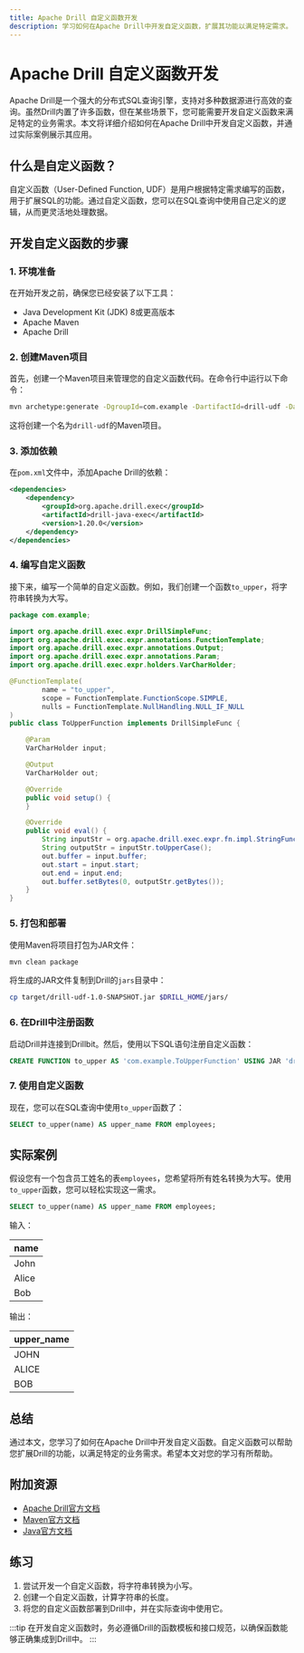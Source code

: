 ```yaml
---
title: Apache Drill 自定义函数开发
description: 学习如何在Apache Drill中开发自定义函数，扩展其功能以满足特定需求。
---
```


# Apache Drill 自定义函数开发

Apache Drill是一个强大的分布式SQL查询引擎，支持对多种数据源进行高效的查询。虽然Drill内置了许多函数，但在某些场景下，您可能需要开发自定义函数来满足特定的业务需求。本文将详细介绍如何在Apache Drill中开发自定义函数，并通过实际案例展示其应用。

## 什么是自定义函数？

自定义函数（User-Defined Function, UDF）是用户根据特定需求编写的函数，用于扩展SQL的功能。通过自定义函数，您可以在SQL查询中使用自己定义的逻辑，从而更灵活地处理数据。

## 开发自定义函数的步骤

### 1. 环境准备

在开始开发之前，确保您已经安装了以下工具：

- Java Development Kit (JDK) 8或更高版本
- Apache Maven
- Apache Drill

### 2. 创建Maven项目

首先，创建一个Maven项目来管理您的自定义函数代码。在命令行中运行以下命令：

```bash
mvn archetype:generate -DgroupId=com.example -DartifactId=drill-udf -DarchetypeArtifactId=maven-archetype-quickstart -DinteractiveMode=false
```

这将创建一个名为`drill-udf`的Maven项目。

### 3. 添加依赖

在`pom.xml`文件中，添加Apache Drill的依赖：

```xml
<dependencies>
    <dependency>
        <groupId>org.apache.drill.exec</groupId>
        <artifactId>drill-java-exec</artifactId>
        <version>1.20.0</version>
    </dependency>
</dependencies>
```

### 4. 编写自定义函数

接下来，编写一个简单的自定义函数。例如，我们创建一个函数`to_upper`，将字符串转换为大写。

```java
package com.example;

import org.apache.drill.exec.expr.DrillSimpleFunc;
import org.apache.drill.exec.expr.annotations.FunctionTemplate;
import org.apache.drill.exec.expr.annotations.Output;
import org.apache.drill.exec.expr.annotations.Param;
import org.apache.drill.exec.expr.holders.VarCharHolder;

@FunctionTemplate(
        name = "to_upper",
        scope = FunctionTemplate.FunctionScope.SIMPLE,
        nulls = FunctionTemplate.NullHandling.NULL_IF_NULL
)
public class ToUpperFunction implements DrillSimpleFunc {

    @Param
    VarCharHolder input;

    @Output
    VarCharHolder out;

    @Override
    public void setup() {
    }

    @Override
    public void eval() {
        String inputStr = org.apache.drill.exec.expr.fn.impl.StringFunctionHelpers.toStringFromUTF8(input.start, input.end, input.buffer);
        String outputStr = inputStr.toUpperCase();
        out.buffer = input.buffer;
        out.start = input.start;
        out.end = input.end;
        out.buffer.setBytes(0, outputStr.getBytes());
    }
}
```

### 5. 打包和部署

使用Maven将项目打包为JAR文件：

```bash
mvn clean package
```

将生成的JAR文件复制到Drill的`jars`目录中：

```bash
cp target/drill-udf-1.0-SNAPSHOT.jar $DRILL_HOME/jars/
```

### 6. 在Drill中注册函数

启动Drill并连接到Drillbit。然后，使用以下SQL语句注册自定义函数：

```sql
CREATE FUNCTION to_upper AS 'com.example.ToUpperFunction' USING JAR 'drill-udf-1.0-SNAPSHOT.jar';
```

### 7. 使用自定义函数

现在，您可以在SQL查询中使用`to_upper`函数了：

```sql
SELECT to_upper(name) AS upper_name FROM employees;
```

## 实际案例

假设您有一个包含员工姓名的表`employees`，您希望将所有姓名转换为大写。使用`to_upper`函数，您可以轻松实现这一需求。

```sql
SELECT to_upper(name) AS upper_name FROM employees;
```

输入：

| name   |
|--------|
| John   |
| Alice  |
| Bob    |

输出：

| upper_name |
|------------|
| JOHN       |
| ALICE      |
| BOB        |

## 总结

通过本文，您学习了如何在Apache Drill中开发自定义函数。自定义函数可以帮助您扩展Drill的功能，以满足特定的业务需求。希望本文对您的学习有所帮助。

## 附加资源

- [Apache Drill官方文档](https://drill.apache.org/docs/)
- [Maven官方文档](https://maven.apache.org/guides/)
- [Java官方文档](https://docs.oracle.com/javase/8/docs/)

## 练习

1. 尝试开发一个自定义函数，将字符串转换为小写。
2. 创建一个自定义函数，计算字符串的长度。
3. 将您的自定义函数部署到Drill中，并在实际查询中使用它。

:::tip
在开发自定义函数时，务必遵循Drill的函数模板和接口规范，以确保函数能够正确集成到Drill中。
:::
